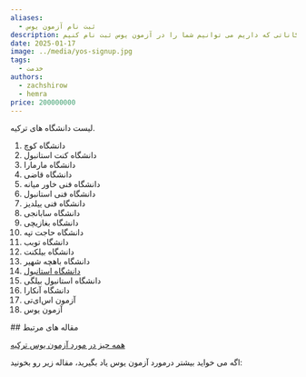 ```yaml
---
aliases:
  - ثبت نام آزمون یوس
description: ما در کافی نت دی با تجربه ای و امکاناتی که داریم می توانیم شما را در آزمون یوس ثبت نام کنیم.
date: 2025-01-17
image: ../media/yos-signup.jpg
tags:
  - خدمت
authors:
  - zachshirow
  - hemra
price: 200000000
---
```


لیست دانشگاه های ترکیه. 

<AstroColumn>

1. دانشگاه کوچ
2. دانشگاه کنت استانبول
3. دانشگاه مارمارا
4. دانشگاه قاضی
5. دانشگاه فنی خاور میانه
6. دانشگاه فنی استانبول
7. دانشگاه فنی ییلدیز
8. دانشگاه سابانجی
9. دانشگاه بغازیچی
10. دانشگاه حاجت تپه
11. دانشگاه توبب
12. دانشگاه بیلکنت
13. دانشگاه باهچه شهیر
14. [دانشگاه استانبول](../blog/istanbul-university.md)
15. دانشگاه استانبول بیلگی
16. دانشگاه آنکارا
17. آزمون اس‌ای‌تی
18. آزمون یوس

</AstroColumn>
## مقاله های مرتبط

[همه چیز در مورد آزمون یوس ترکیه](../blog/about-yos-exam.md)


اگه می خواید بیشتر درمورد آزمون یوس یاد بگیرید، مقاله زیر رو بخونید: 

<BlogCardLink  id="about-yos-exam" collection="blog" />





